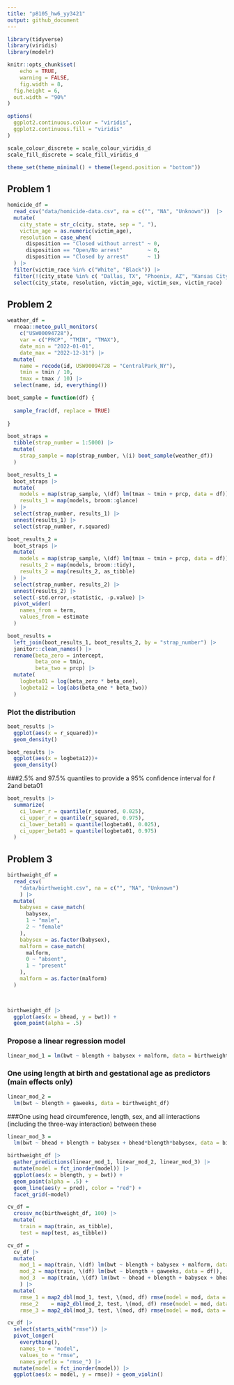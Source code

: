 ```yaml
---
title: "p8105_hw6_yy3421"
output: github_document
---
```


```r
library(tidyverse)
library(viridis)
library(modelr)

knitr::opts_chunk$set(
	echo = TRUE,
	warning = FALSE,
	fig.width = 8, 
  fig.height = 6,
  out.width = "90%"
)

options(
  ggplot2.continuous.colour = "viridis",
  ggplot2.continuous.fill = "viridis"
)

scale_colour_discrete = scale_colour_viridis_d
scale_fill_discrete = scale_fill_viridis_d

theme_set(theme_minimal() + theme(legend.position = "bottom"))
```

## Problem 1

```r
homicide_df = 
  read_csv("data/homicide-data.csv", na = c("", "NA", "Unknown"))  |> 
  mutate(
    city_state = str_c(city, state, sep = ", "),
    victim_age = as.numeric(victim_age),
    resolution = case_when(
      disposition == "Closed without arrest" ~ 0,
      disposition == "Open/No arrest"        ~ 0,
      disposition == "Closed by arrest"      ~ 1)
  ) |> 
  filter(victim_race %in% c("White", "Black")) |> 
  filter(!(city_state %in% c( "Dallas, TX", "Phoenix, AZ", "Kansas City, MO", "Tulsa, AL"))) |> 
  select(city_state, resolution, victim_age, victim_sex, victim_race)
```


## Problem 2

```r
weather_df = 
  rnoaa::meteo_pull_monitors(
    c("USW00094728"),
    var = c("PRCP", "TMIN", "TMAX"), 
    date_min = "2022-01-01",
    date_max = "2022-12-31") |>
  mutate(
    name = recode(id, USW00094728 = "CentralPark_NY"),
    tmin = tmin / 10,
    tmax = tmax / 10) |>
  select(name, id, everything())
```


```r

boot_sample = function(df) {
  
  sample_frac(df, replace = TRUE)
  
}

```

```r
boot_straps = 
  tibble(strap_number = 1:5000) |> 
  mutate(
    strap_sample = map(strap_number, \(i) boot_sample(weather_df))
  )

boot_results_1 = 
  boot_straps |> 
  mutate(
    models = map(strap_sample, \(df) lm(tmax ~ tmin + prcp, data = df)),
    results_1 = map(models, broom::glance)
  ) |> 
  select(strap_number, results_1) |> 
  unnest(results_1) |> 
  select(strap_number, r.squared)

boot_results_2 = 
  boot_straps |> 
  mutate(
    models = map(strap_sample, \(df) lm(tmax ~ tmin + prcp, data = df)),
    results_2 = map(models, broom::tidy),
    results_2 = map(results_2, as_tibble)
  ) |> 
  select(strap_number, results_2) |> 
  unnest(results_2) |>
  select(-std.error,-statistic, -p.value) |> 
  pivot_wider(
    names_from = term,
    values_from = estimate
  )

boot_results = 
  left_join(boot_results_1, boot_results_2, by = "strap_number") |> 
  janitor::clean_names() |> 
  rename(beta_zero = intercept,
         beta_one = tmin,
         beta_two = prcp) |> 
  mutate(
    logbeta01 = log(beta_zero * beta_one),
    logbeta12 = log(abs(beta_one * beta_two))
  )
```

### Plot the distribution

```r
boot_results |> 
  ggplot(aes(x = r_squared))+
  geom_density()

boot_results |> 
  ggplot(aes(x = logbeta12))+
  geom_density()
```


###2.5% and 97.5% quantiles to provide a 95% confidence interval for r̂ 2and beta01
```r
boot_results |> 
  summarize(
    ci_lower_r = quantile(r_squared, 0.025),
    ci_upper_r = quantile(r_squared, 0.975),
    ci_lower_beta01 = quantile(logbeta01, 0.025),
    ci_upper_beta01 = quantile(logbeta01, 0.975)
  )
```


## Problem 3

```r
birthweight_df = 
  read_csv(
    "data/birthweight.csv", na = c("", "NA", "Unknown")
    ) |> 
  mutate(
    babysex = case_match(
      babysex, 
      1 ~ "male",
      2 ~ "female"
    ),
    babysex = as.factor(babysex),
    malform = case_match(
      malform, 
      0 ~ "absent",
      1 ~ "present"
    ),
    malform = as.factor(malform)
  )

            
```

```r
birthweight_df |> 
  ggplot(aes(x = bhead, y = bwt)) + 
  geom_point(alpha = .5)
```


### Propose a linear regression model
```r
linear_mod_1 = lm(bwt ~ blength + babysex + malform, data = birthweight_df) 
```


### One using length at birth and gestational age as predictors (main effects only)
```r
linear_mod_2 = 
  lm(bwt ~ blength + gaweeks, data = birthweight_df)
```

###One using head circumference, length, sex, and all interactions (including the three-way interaction) between these
```r
linear_mod_3 = 
  lm(bwt ~ bhead + blength + babysex + bhead*blength*babysex, data = birthweight_df) 
```

```r
birthweight_df |> 
  gather_predictions(linear_mod_1, linear_mod_2, linear_mod_3) |> 
  mutate(model = fct_inorder(model)) |> 
  ggplot(aes(x = blength, y = bwt)) + 
  geom_point(alpha = .5) +
  geom_line(aes(y = pred), color = "red") + 
  facet_grid(~model)
```


```r
cv_df =
  crossv_mc(birthweight_df, 100) |> 
  mutate(
    train = map(train, as_tibble),
    test = map(test, as_tibble))
```


```r
cv_df = 
  cv_df |> 
  mutate(
    mod_1 = map(train, \(df) lm(bwt ~ blength + babysex + malform, data = df)),
    mod_2 = map(train, \(df) lm(bwt ~ blength + gaweeks, data = df)),
    mod_3  = map(train, \(df) lm(bwt ~ bhead + blength + babysex + bhead*blength*babysex, data = df))
    ) |> 
  mutate(
    rmse_1 = map2_dbl(mod_1, test, \(mod, df) rmse(model = mod, data = df)),
    rmse_2    = map2_dbl(mod_2, test, \(mod, df) rmse(model = mod, data = df)),
    rmse_3 = map2_dbl(mod_3, test, \(mod, df) rmse(model = mod, data = df)))
```

```r
cv_df |> 
  select(starts_with("rmse")) |> 
  pivot_longer(
    everything(),
    names_to = "model", 
    values_to = "rmse",
    names_prefix = "rmse_") |> 
  mutate(model = fct_inorder(model)) |> 
  ggplot(aes(x = model, y = rmse)) + geom_violin()
```


